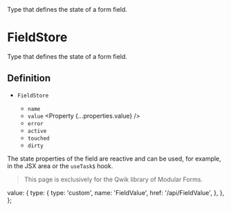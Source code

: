 
<Title>FieldStore</Title>
<Description>Type that defines the state of a form field.</Description>

# FieldStore

<Qwik block>

Type that defines the state of a form field.

## Definition

- `FieldStore` <Property type="object" />
  - `name` <Property type="string" />
  - `value` <Property {...properties.value} />
  - `error` <Property type="string" />
  - `active` <Property type="boolean" />
  - `touched` <Property type="boolean" />
  - `dirty` <Property type="boolean" />

The state properties of the field are reactive and can be used, for example, in the JSX area or the `useTask$` hook.

</Qwik>

<Solid block>

> This page is exclusively for the Qwik library of Modular Forms.

</Solid>

  value: {
    type: {
      type: 'custom',
      name: 'FieldValue',
      href: '/api/FieldValue',
    },
  },
};
